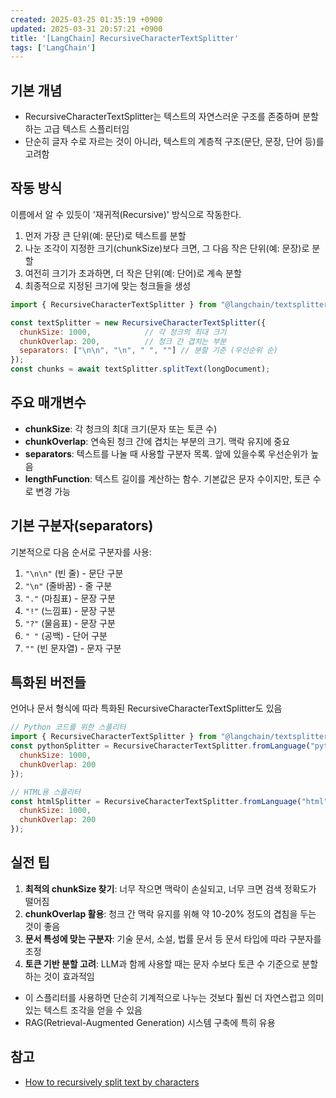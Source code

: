 ```yaml
---
created: 2025-03-25 01:35:19 +0900
updated: 2025-03-31 20:57:21 +0900
title: '[LangChain] RecursiveCharacterTextSplitter'
tags: ['LangChain']
---
```


## 기본 개념

- RecursiveCharacterTextSplitter는 텍스트의 자연스러운 구조를 존중하며 분할하는 고급 텍스트 스플리터임
- 단순히 글자 수로 자르는 것이 아니라, 텍스트의 계층적 구조(문단, 문장, 단어 등)를 고려함

## 작동 방식

이름에서 알 수 있듯이 '재귀적(Recursive)' 방식으로 작동한다.

1. 먼저 가장 큰 단위(예: 문단)로 텍스트를 분할
2. 나눈 조각이 지정한 크기(chunkSize)보다 크면, 그 다음 작은 단위(예: 문장)로 분할
3. 여전히 크기가 초과하면, 더 작은 단위(예: 단어)로 계속 분할
4. 최종적으로 지정된 크기에 맞는 청크들을 생성

```javascript
import { RecursiveCharacterTextSplitter } from "@langchain/textsplitters";

const textSplitter = new RecursiveCharacterTextSplitter({
  chunkSize: 1000,            // 각 청크의 최대 크기
  chunkOverlap: 200,          // 청크 간 겹치는 부분
  separators: ["\n\n", "\n", " ", ""] // 분할 기준 (우선순위 순)
});
const chunks = await textSplitter.splitText(longDocument);
```

## 주요 매개변수

- **chunkSize**: 각 청크의 최대 크기(문자 또는 토큰 수)
- **chunkOverlap**: 연속된 청크 간에 겹치는 부분의 크기. 맥락 유지에 중요
- **separators**: 텍스트를 나눌 때 사용할 구분자 목록. 앞에 있을수록 우선순위가 높음
- **lengthFunction**: 텍스트 길이를 계산하는 함수. 기본값은 문자 수이지만, 토큰 수로 변경 가능

## 기본 구분자(separators)

기본적으로 다음 순서로 구분자를 사용:
1. `"\n\n"` (빈 줄) - 문단 구분
2. `"\n"` (줄바꿈) - 줄 구분
3. `"."` (마침표) - 문장 구분
4. `"!"` (느낌표) - 문장 구분
5. `"?"` (물음표) - 문장 구분
6. `" "` (공백) - 단어 구분
7. `""` (빈 문자열) - 문자 구분

## 특화된 버전들

언어나 문서 형식에 따라 특화된 RecursiveCharacterTextSplitter도 있음

```javascript
// Python 코드를 위한 스플리터
import { RecursiveCharacterTextSplitter } from "@langchain/textsplitters";
const pythonSplitter = RecursiveCharacterTextSplitter.fromLanguage("python", {
  chunkSize: 1000,
  chunkOverlap: 200
});

// HTML용 스플리터
const htmlSplitter = RecursiveCharacterTextSplitter.fromLanguage("html", {
  chunkSize: 1000,
  chunkOverlap: 200
});
```

## 실전 팁

1. **최적의 chunkSize 찾기**: 너무 작으면 맥락이 손실되고, 너무 크면 검색 정확도가 떨어짐
2. **chunkOverlap 활용**: 청크 간 맥락 유지를 위해 약 10-20% 정도의 겹침을 두는 것이 좋음
3. **문서 특성에 맞는 구분자**: 기술 문서, 소설, 법률 문서 등 문서 타입에 따라 구분자를 조정
4. **토큰 기반 분할 고려**: LLM과 함께 사용할 때는 문자 수보다 토큰 수 기준으로 분할하는 것이 효과적임

- 이 스플리터를 사용하면 단순히 기계적으로 나누는 것보다 훨씬 더 자연스럽고 의미 있는 텍스트 조각을 얻을 수 있음
- RAG(Retrieval-Augmented Generation) 시스템 구축에 특히 유용

## 참고

- [How to recursively split text by characters](https://js.langchain.com/docs/how_to/recursive_text_splitter/)
